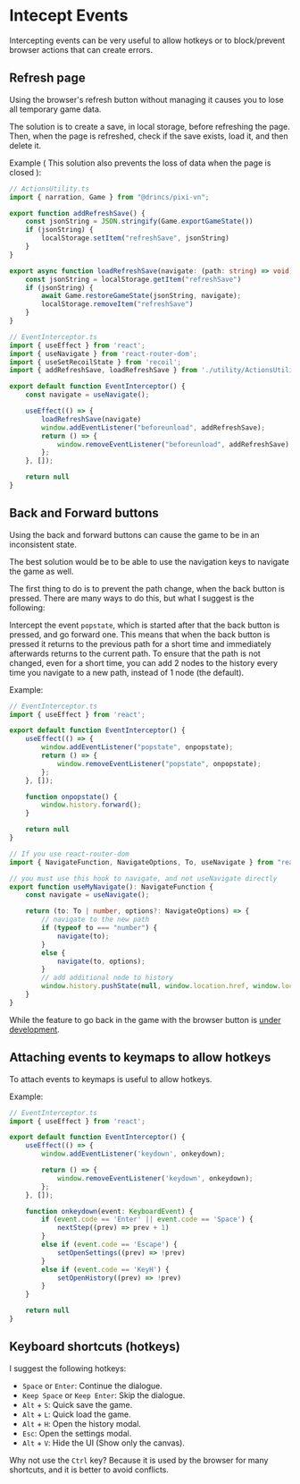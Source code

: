# Intecept Events

Intercepting events can be very useful to allow hotkeys or to block/prevent browser actions that can create errors.

## Refresh page

Using the browser's refresh button without managing it causes you to lose all temporary game data.

The solution is to create a save, in local storage, before refreshing the page. Then, when the page is refreshed, check if the save exists, load it, and then delete it.

Example ( This solution also prevents the loss of data when the page is closed ):

```ts
// ActionsUtility.ts
import { narration, Game } from "@drincs/pixi-vn";

export function addRefreshSave() {
    const jsonString = JSON.stringify(Game.exportGameState())
    if (jsonString) {
        localStorage.setItem("refreshSave", jsonString)
    }
}

export async function loadRefreshSave(navigate: (path: string) => void) {
    const jsonString = localStorage.getItem("refreshSave")
    if (jsonString) {
        await Game.restoreGameState(jsonString, navigate);
        localStorage.removeItem("refreshSave")
    }
}
```

```ts
// EventInterceptor.ts
import { useEffect } from 'react';
import { useNavigate } from 'react-router-dom';
import { useSetRecoilState } from 'recoil';
import { addRefreshSave, loadRefreshSave } from './utility/ActionsUtility';

export default function EventInterceptor() {
    const navigate = useNavigate();

    useEffect(() => {
        loadRefreshSave(navigate)
        window.addEventListener("beforeunload", addRefreshSave);
        return () => {
            window.removeEventListener("beforeunload", addRefreshSave);
        };
    }, []);

    return null
}
```

## Back and Forward buttons

Using the back and forward buttons can cause the game to be in an inconsistent state.

The best solution would be to be able to use the navigation keys to navigate the game as well.

The first thing to do is to prevent the path change, when the back button is pressed. There are many ways to do this, but what I suggest is the following:

Intercept the event `popstate`, which is started after that the back button is pressed, and go forward one. This means that when the back button is pressed it returns to the previous path for a short time and immediately afterwards returns to the current path. To ensure that the path is not changed, even for a short time, you can add 2 nodes to the history every time you navigate to a new path, instead of 1 node (the default).

Example:

```ts
// EventInterceptor.ts
import { useEffect } from 'react';

export default function EventInterceptor() {
    useEffect(() => {
        window.addEventListener("popstate", onpopstate);
        return () => {
            window.removeEventListener("popstate", onpopstate);
        };
    }, []);

    function onpopstate() {
        window.history.forward();
    }

    return null
}
```

```ts
// If you use react-router-dom
import { NavigateFunction, NavigateOptions, To, useNavigate } from "react-router-dom";

// you must use this hook to navigate, and not useNavigate directly
export function useMyNavigate(): NavigateFunction {
    const navigate = useNavigate();

    return (to: To | number, options?: NavigateOptions) => {
        // navigate to the new path
        if (typeof to === "number") {
            navigate(to);
        }
        else {
            navigate(to, options);
        }
        // add additional node to history
        window.history.pushState(null, window.location.href, window.location.href);
    }
}
```

While the feature to go back in the game with the browser button is [under development](https://github.com/DRincs-Productions/pixi-vn/issues/114).

## Attaching events to keymaps to allow hotkeys

To attach events to keymaps is useful to allow hotkeys.

Example:

```ts
// EventInterceptor.ts
import { useEffect } from 'react';

export default function EventInterceptor() {
    useEffect(() => {
        window.addEventListener('keydown', onkeydown);

        return () => {
            window.removeEventListener('keydown', onkeydown);
        };
    }, []);

    function onkeydown(event: KeyboardEvent) {
        if (event.code == 'Enter' || event.code == 'Space') {
            nextStep((prev) => prev + 1)
        }
        else if (event.code == 'Escape') {
            setOpenSettings((prev) => !prev)
        }
        else if (event.code == 'KeyH') {
            setOpenHistory((prev) => !prev)
        }
    }

    return null
}
```

## Keyboard shortcuts (hotkeys)

I suggest the following hotkeys:

* `Space` or `Enter`: Continue the dialogue.
* `Keep Space` or `Keep Enter`: Skip the dialogue.
* `Alt` + `S`: Quick save the game.
* `Alt` + `L`: Quick load the game.
* `Alt` + `H`: Open the history modal.
* `Esc`: Open the settings modal.
* `Alt` + `V`: Hide the UI (Show only the canvas).

Why not use the `Ctrl` key? Because it is used by the browser for many shortcuts, and it is better to avoid conflicts.

